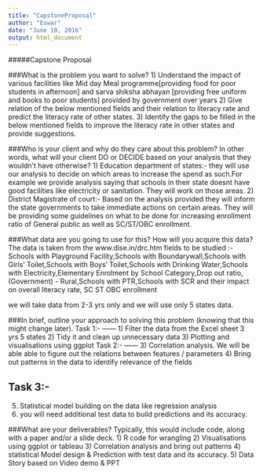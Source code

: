 ---
title: "CapstoneProposal"
author: "Eswar"
date: "June 10, 2016"
output: html_document
---
#####Capstone Proposal

###What is the problem you want to solve?
1) Understand the impact of various facilities like Mid day Meal programme[providing food for poor students in afternoon] and sarva shiksha abhayan [providing free uniform and books to poor students] provided by government over years
2) Give relation of  the below mentioned fields and their relation to literacy rate  and predict the literacy rate of other states.
3) Identify the gaps to be filled in the below mentioned fields to improve the literacy rate in other states and provide suggestions.

###Who is your client and why do they care about this problem? In other words, what will your client DO or DECIDE based on your analysis that they wouldn’t have otherwise?
1) Education department of states:- they will use our analysis to decide on which areas to increase the spend as such.For example we provide analysis saying that schools in their state doesnt have good facilities like electricity or sanitation. They will work on those areas.
2) District Magistrate of court:- Based on the analysis provided they will inform the state governments to take immediate actions on certain areas. They will be providing some guidelines on what to be done for increasing enrollment ratio of General public as well as SC/ST/OBC enrollment.


###What data are you going to use for this? How will you acquire this data?
The data is taken from the www.dise.in/drc.htm
fields to be studied :- Schools with Playground Facility,Schools with Boundarywall,Schools with Girls' Toilet,Schools with Boys' Toilet,Schools with Drinking Water,Schools with Electricity,Elementary Enrolment by School Category,Drop out ratio, (Government) - Rural,Schools with PTR,Schools with SCR  and their impact on overall literacy rate, SC ST OBC enrollment

we will take data from 2-3 yrs only and we will use only 5 states data.


###In brief, outline your approach to solving this problem (knowing that this might change later).
Task 1:-
------
1) Filter the data from the Excel sheet 3 yrs 5 states
2) Tidy it and clean up unnecessary data
3) Plotting and visualisations using ggplot 
Task 2:-
------
3) Correlation analysis. We will be able able to figure out the relations between features / parameters
4) Bring out patterns in the data to identify relevance of the fields

Task 3:-
-------
5) Statistical model building  on the data like regression analysis
6) you will need additional test data to build predictions and its accuracy.

###What are your deliverables? Typically, this would include code, along with a paper and/or a slide deck.
1) R code for wrangling
2) Visualisations using ggplot or tableau
3) Correlation analysis and bring out patterns 
4) statistical Model design & Prediction with test data and its accuracy.
5) Data Story based on Video demo & PPT
